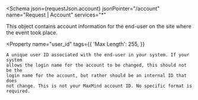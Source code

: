 
<Schema
  json={requestJson.account}
  jsonPointer="/account"
  name="Request | Account"
  services="*"
>
  This object contains account information for the end-user on the site where
  the event took place.

  <Property
    name="user_id"
    tags={{
      'Max Length': 255,
    }}
  >
    A unique user ID associated with the end-user in your system. If your system
    allows the login name for the account to be changed, this should not be the
    login name for the account, but rather should be an internal ID that does
    not change. This is not your MaxMind account ID. No specific format is
    required.
  </Property>
</Schema>
